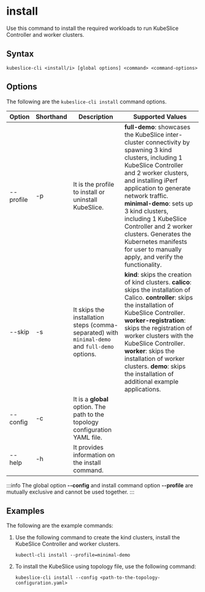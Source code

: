 # install

Use this command to install the required workloads to run KubeSlice Controller and worker clusters.

## Syntax

```
kubeslice-cli <install/i> [global options] <command> <command-options>
```

## Options
The following are the `kubeslice-cli install` command options.

|Option|Shorthand|Description|Supported Values| 
|----|----|----|----|
|--profile |-p|It is the profile to install or uninstall KubeSlice.|**full-demo**: showcases the KubeSlice inter-cluster connectivity by spawning 3 kind clusters, including 1 KubeSlice Controller and 2 worker clusters, and installing iPerf application to generate network traffic. **minimal-demo**: sets up 3 kind clusters, including 1 KubeSlice Controller and 2 worker clusters. Generates the Kubernetes manifests for user to manually apply, and verify the functionality.|
|--skip|-s| It skips the installation steps (comma-separated) with `minimal-demo` and `full-demo` options. | **kind**: skips the creation of kind clusters. **calico**: skips the installation of Calico. **controller**: skips the installation of KubeSlice Controller. **worker-registration**: skips the registration of worker clusters with the KubeSlice Controller. **worker**: skips the installation of worker clusters. **demo**: skips the installation of additional example applications.|
|--config|-c|It is a **global** option. The path to the topology configuration YAML file.|
|--help|-h|It provides information on the install command.|

:::info
The global option **--config** and install command option **--profile** are mutually exclusive and cannot be used together.
:::

## Examples
The following are the example commands:

1. Use the following command to create the kind clusters, install the KubeSlice Controller and worker clusters. 
   ```
   kubectl-cli install --profile=minimal-demo
   ```

2. To install the KubeSlice using topology file, use the following command:
   ```
   kubeslice-cli install --config <path-to-the-topology-configuration.yaml> 
   ```